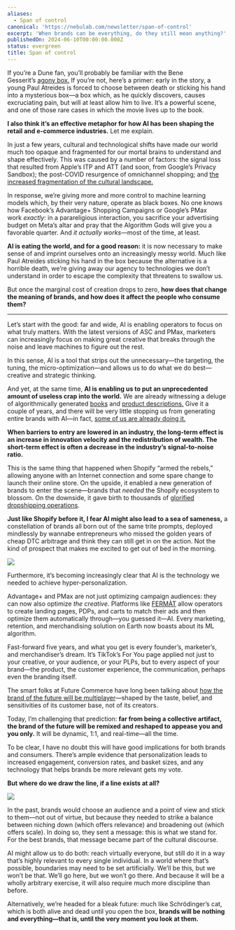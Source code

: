 ```yaml
---
aliases:
  - Span of control
canonical: 'https://nebulab.com/newsletter/span-of-control'
excerpt: 'When brands can be everything, do they still mean anything?'
publishedOn: 2024-06-10T00:00:00.000Z
status: evergreen
title: Span of control
---
```

If you’re a Dune fan, you’ll probably be familiar with the Bene Gesserit’s [agony box.](https://www.youtube.com/watch?v=5y4PMUD2KjY&ab_channel=4KHDRMedia) If you’re not, here’s a primer: early in the story, a young Paul Atreides is forced to choose between death or sticking his hand into a mysterious box—a box which, as he quickly discovers, causes excruciating pain, but will at least allow him to live. It’s a powerful scene, and one of those rare cases in which the movie lives up to the book.

**I also think it’s an effective metaphor for how AI has been shaping the retail and e-commerce industries.** Let me explain.

In just a few years, cultural and technological shifts have made our world much too opaque and fragmented for our mortal brains to understand and shape effectively. This was caused by a number of factors: the signal loss that resulted from Apple’s ITP and ATT (and soon, from Google’s Privacy Sandbox); the post-COVID resurgence of omnichannel shopping; and [the increased fragmentation of the cultural landscape.](https://quick.study/soloculture-1)

In response, we’re giving more and more control to machine learning models which, by their very nature, operate as black boxes. No one knows how Facebook’s Advantage+ Shopping Campaigns or Google’s PMax work _exactly_: in a parareligious interaction, you sacrifice your advertising budget on Meta’s altar and pray that the Algorithm Gods will give you a favorable quarter. And _it actually works_—most of the time, at least.

**AI is eating the world, and for a good reason:** it is now necessary to make sense of and imprint ourselves onto an increasingly messy world. Much like Paul Atreides sticking his hand in the box because the alternative is a horrible death, we’re giving away our agency to technologies we don’t understand in order to escape the complexity that threatens to swallow us.

But once the marginal cost of creation drops to zero, **how does that change the meaning of brands, and how does it affect the people who consume them?**

---

Let’s start with the good: far and wide, AI is enabling operators to focus on what truly matters. With the latest versions of ASC and PMax, marketers can increasingly focus on making great creative that breaks through the noise and leave machines to figure out the rest.

In this sense, AI is a tool that strips out the unnecessary—the targeting, the tuning, the micro-optimization—and allows us to do what we do best—creative and strategic thinking.

And yet, at the same time, **AI is enabling us to put an unprecedented amount of useless crap into the world.** We are already witnessing a deluge of algorithmically generated [books](https://garymarcus.substack.com/p/the-imminent-enshittification-of) and [product descriptions.](https://futurism.com/amazon-products-ai-generated) Give it a couple of years, and there will be very little stopping us from generating entire brands with AI—in fact, [some of us are already doing it.](https://pod.link/679570743/episode/e8651b892fd7774b04aabffbd7e3db6b)

**When barriers to entry are lowered in an industry, the long-term effect is an increase in innovation velocity and the redistribution of wealth. The short-term effect is often a decrease in the industry’s signal-to-noise ratio.**

This is the same thing that happened when Shopify “armed the rebels,” allowing anyone with an Internet connection and some spare change to launch their online store. On the upside, it enabled a new generation of brands to enter the scene—brands that _needed_ the Shopify ecosystem to blossom. On the downside, it gave birth to thousands of [glorified dropshipping operations](https://nebulab.com/newsletter/maslow-and-brands).

**Just like Shopify before it, I fear AI might also lead to a sea of sameness,** a constellation of brands all born out of the same trite prompts, deployed mindlessly by wannabe entrepreneurs who missed the golden years of cheap DTC arbitrage and think they can still get in on the action. Not the kind of prospect that makes me excited to get out of bed in the morning.

[![](https://mcusercontent.com/679f4835b2683d59bc5762ec3/images/2733277f-96ee-4e38-bf05-665f6d3662f3.jpg)](https://twitter.com/CarissaVeliz/status/1691357305533554688)

Furthermore, it’s becoming increasingly clear that AI is the technology we needed to achieve hyper-personalization.

Advantage+ and PMax are not just optimizing campaign audiences: they can now also optimize _the creative._ Platforms like [FERMÀT](https://www.fermatcommerce.com/) allow operators to create landing pages, PDPs, and carts to match their ads and then optimize them automatically through—you guessed it—AI. Every marketing, retention, and merchandising solution on Earth now boasts about its ML algorithm.

Fast-forward five years, and what you get is every founder’s, marketer’s, and merchandiser’s dream. It’s TikTok’s For You page applied not just to your creative, or your audience, or your PLPs, but to every aspect of your brand—the product, the customer experience, the communication, perhaps even the branding itself.

The smart folks at Future Commerce have long been talking about [how the brand of the future will be multiplayer](https://visions.futurecommerce.com/product/the-multiplayer-brand)—shaped by the taste, belief, and sensitivities of its customer base, not of its creators.

Today, I’m challenging that prediction: **far from being a collective artifact, the brand of the future will be remixed and reshaped to appease you and you only.** It will be dynamic, 1:1, and real-time—all the time.

To be clear, I have no doubt this will have good implications for both brands and consumers. There’s ample evidence that personalization leads to increased engagement, conversion rates, and basket sizes, and any technology that helps brands be more relevant gets my vote.

**But where do we draw the line, if a line exists at all?**

[![](https://mcusercontent.com/679f4835b2683d59bc5762ec3/images/9619a0e0-1581-061d-b95f-6865aa6781b2.png)](https://www.fermatcommerce.com/)

In the past, brands would choose an audience and a point of view and stick to them—not out of virtue, but because they needed to strike a balance between niching down (which offers relevance) and broadening out (which offers scale). In doing so, they sent a message: this is what we stand for. For the best brands, that message became part of the cultural discourse.

AI might allow us to do both: reach virtually everyone, but still do it in a way that’s highly relevant to every single individual. In a world where that’s possible, boundaries may need to be set artificially. We’ll be this, but we won’t be that. We’ll go here, but we won’t go there. And because it will be a wholly arbitrary exercise, it will also require much more discipline than before.

Alternatively, we’re headed for a bleak future: much like Schrödinger’s cat, which is both alive and dead until you open the box, **brands will be nothing and everything—that is, until the very moment you look at them.**
